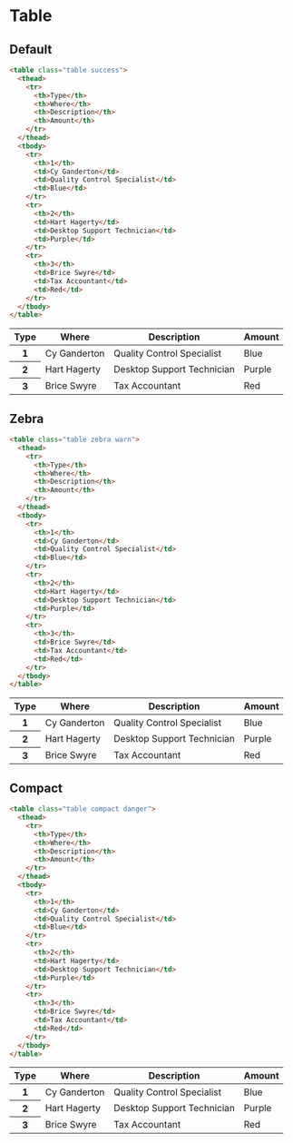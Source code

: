 # Table

## Default

```html
<table class="table success">
  <thead>
    <tr>
      <th>Type</th>
      <th>Where</th>
      <th>Description</th>
      <th>Amount</th>
    </tr>
  </thead>
  <tbody>
    <tr>
      <th>1</th>
      <td>Cy Ganderton</td>
      <td>Quality Control Specialist</td>
      <td>Blue</td>
    </tr>
    <tr>
      <th>2</th>
      <td>Hart Hagerty</td>
      <td>Desktop Support Technician</td>
      <td>Purple</td>
    </tr>
    <tr>
      <th>3</th>
      <td>Brice Swyre</td>
      <td>Tax Accountant</td>
      <td>Red</td>
    </tr>
  </tbody>
</table>
```

<div className={"overflow-scroll"}>
  <table className="table success">
    <thead>
      <tr>
        <th>Type</th>
        <th>Where</th>
        <th>Description</th>
        <th>Amount</th>
      </tr>
    </thead>
    <tbody>
      <tr>
        <th>1</th>
        <td>Cy Ganderton</td>
        <td>Quality Control Specialist</td>
        <td>Blue</td>
      </tr>
      <tr>
        <th>2</th>
        <td>Hart Hagerty</td>
        <td>Desktop Support Technician</td>
        <td>Purple</td>
      </tr>
      <tr>
        <th>3</th>
        <td>Brice Swyre</td>
        <td>Tax Accountant</td>
        <td>Red</td>
      </tr>
    </tbody>
  </table>
</div>

## Zebra

```html
<table class="table zebra warn">
  <thead>
    <tr>
      <th>Type</th>
      <th>Where</th>
      <th>Description</th>
      <th>Amount</th>
    </tr>
  </thead>
  <tbody>
    <tr>
      <th>1</th>
      <td>Cy Ganderton</td>
      <td>Quality Control Specialist</td>
      <td>Blue</td>
    </tr>
    <tr>
      <th>2</th>
      <td>Hart Hagerty</td>
      <td>Desktop Support Technician</td>
      <td>Purple</td>
    </tr>
    <tr>
      <th>3</th>
      <td>Brice Swyre</td>
      <td>Tax Accountant</td>
      <td>Red</td>
    </tr>
  </tbody>
</table>
```

<div className={"overflow-scroll"}>
  <table className="table zebra warn">
    <thead>
      <tr>
        <th>Type</th>
        <th>Where</th>
        <th>Description</th>
        <th>Amount</th>
      </tr>
    </thead>
    <tbody>
      <tr>
        <th>1</th>
        <td>Cy Ganderton</td>
        <td>Quality Control Specialist</td>
        <td>Blue</td>
      </tr>
      <tr>
        <th>2</th>
        <td>Hart Hagerty</td>
        <td>Desktop Support Technician</td>
        <td>Purple</td>
      </tr>
      <tr>
        <th>3</th>
        <td>Brice Swyre</td>
        <td>Tax Accountant</td>
        <td>Red</td>
      </tr>
    </tbody>
  </table>
</div>

## Compact

```html
<table class="table compact danger">
  <thead>
    <tr>
      <th>Type</th>
      <th>Where</th>
      <th>Description</th>
      <th>Amount</th>
    </tr>
  </thead>
  <tbody>
    <tr>
      <th>1</th>
      <td>Cy Ganderton</td>
      <td>Quality Control Specialist</td>
      <td>Blue</td>
    </tr>
    <tr>
      <th>2</th>
      <td>Hart Hagerty</td>
      <td>Desktop Support Technician</td>
      <td>Purple</td>
    </tr>
    <tr>
      <th>3</th>
      <td>Brice Swyre</td>
      <td>Tax Accountant</td>
      <td>Red</td>
    </tr>
  </tbody>
</table>
```

<div className={"overflow-scroll"}>
  <table className="table compact danger">
    <thead>
      <tr>
        <th>Type</th>
        <th>Where</th>
        <th>Description</th>
        <th>Amount</th>
      </tr>
    </thead>
    <tbody>
      <tr>
        <th>1</th>
        <td>Cy Ganderton</td>
        <td>Quality Control Specialist</td>
        <td>Blue</td>
      </tr>
      <tr>
        <th>2</th>
        <td>Hart Hagerty</td>
        <td>Desktop Support Technician</td>
        <td>Purple</td>
      </tr>
      <tr>
        <th>3</th>
        <td>Brice Swyre</td>
        <td>Tax Accountant</td>
        <td>Red</td>
      </tr>
    </tbody>
  </table>
</div>
